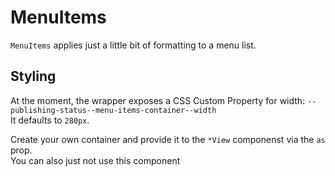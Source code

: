 
<Meta title="Church Center|Publishing Status/MenuItems" />

# MenuItems

`MenuItems` applies just a little bit of formatting to a menu list.

<Preview>
  <Story name="default">
    <PublishingStatus.MenuItems>
      <PublishingStatus.MessageContainer>
        <PublishingStatus.StatusView />
      </PublishingStatus.MessageContainer>
    </PublishingStatus.MenuItems>
  </Story>
</Preview>

## Styling

At the moment, the wrapper exposes a CSS Custom Property for width: `--publishing-status--menu-items-container--width`  
It defaults to `280px`.

<Preview>
  <Story name="styling">
    <PublishingStatus.MenuItems
      style={{ "--publishing-status--menu-items-container--width": "560px" }}
    >
      <PublishingStatus.MessageContainer>
        <PublishingStatus.StatusView />
      </PublishingStatus.MessageContainer>
    </PublishingStatus.MenuItems>
  </Story>
</Preview>

Create your own container and provide it to the `*View` componenst via the `as` prop.  
You can also just not use this component

